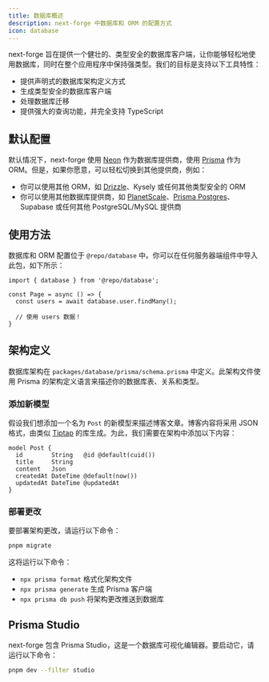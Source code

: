 ```yaml
---
title: 数据库概述
description: next-forge 中数据库和 ORM 的配置方式
icon: database
---
```


next-forge 旨在提供一个健壮的、类型安全的数据库客户端，让你能够轻松地使用数据库，同时在整个应用程序中保持强类型。我们的目标是支持以下工具特性：

- 提供声明式的数据库架构定义方式
- 生成类型安全的数据库客户端
- 处理数据库迁移
- 提供强大的查询功能，并完全支持 TypeScript

## 默认配置

默认情况下，next-forge 使用 [Neon](https://neon.tech) 作为数据库提供商，使用 [Prisma](https://prisma.io) 作为 ORM。但是，如果你愿意，可以轻松切换到其他提供商，例如：

- 你可以使用其他 ORM，如 [Drizzle](/database/drizzle)、Kysely 或任何其他类型安全的 ORM
- 你可以使用其他数据库提供商，如 [PlanetScale](/database/planetscale)、[Prisma Postgres](/database/prisma-postgres)、Supabase 或任何其他 PostgreSQL/MySQL 提供商

## 使用方法

数据库和 ORM 配置位于 `@repo/database` 中。你可以在任何服务器端组件中导入此包，如下所示：

```page.tsx {1,4}
import { database } from '@repo/database';

const Page = async () => {
  const users = await database.user.findMany();

  // 使用 users 数据！
}
```

## 架构定义

数据库架构在 `packages/database/prisma/schema.prisma` 中定义。此架构文件使用 Prisma 的架构定义语言来描述你的数据库表、关系和类型。

### 添加新模型

假设我们想添加一个名为 `Post` 的新模型来描述博客文章。博客内容将采用 JSON 格式，由类似 [Tiptap](https://tiptap.dev/) 的库生成。为此，我们需要在架构中添加以下内容：

```prisma packages/database/prisma/schema.prisma {1-7}
model Post {
  id        String   @id @default(cuid())
  title     String
  content   Json
  createdAt DateTime @default(now())
  updatedAt DateTime @updatedAt
}
```

### 部署更改

要部署架构更改，请运行以下命令：

```sh Terminal
pnpm migrate
```

这将运行以下命令：

- `npx prisma format` 格式化架构文件
- `npx prisma generate` 生成 Prisma 客户端
- `npx prisma db push` 将架构更改推送到数据库

## Prisma Studio

next-forge 包含 Prisma Studio，这是一个数据库可视化编辑器。要启动它，请运行以下命令：

```sh Terminal
pnpm dev --filter studio
```
